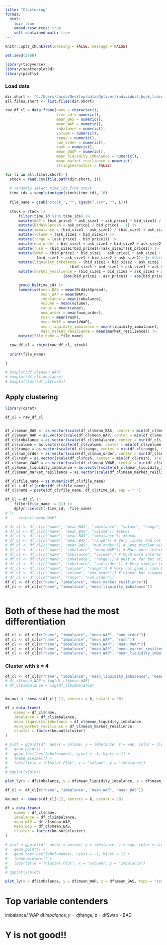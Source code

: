---
title: "Clustering"
format:
  html:
    toc: true
    embed-resources: true
    self-contained-math: true
---

```{r setup, include=FALSE}
knitr::opts_chunk$set(warning = FALSE, message = FALSE)

set.seed(3888)
```

```{r}
library(tidyverse)
library(scatterplot3d)
library(plotly)
```

### Load data

```{r}
dir.short <- "C:/Users/Jacob/Desktop/data/Optiver/individual_book_train"
all.files.short <- list.files(dir.short)

raw_df_cl = data.frame(name = character(),
                       time_id = numeric(),
                       mean_BAS = numeric(),
                       mean_WAP = numeric(),
                       imbalance = numeric(),
                       volume = numeric(),
                       range = numeric(),
                       num_order = numeric(),
                       rush = numeric(),
                       mean_VWAP = numeric(),
                       mean_liquidity_imbalance = numeric(),
                       mean_market_resilience = numeric(),
                       stringsAsFactors = FALSE)

for (i in all.files.short) {
  stock = read.csv(file.path(dir.short, i))
  
  # randomly select time_ids from stock
  time_ids = sample(unique(stock$time_id), 10)
  
  file_name = gsub("stock_", "", (gsub(".csv", "", i)))
  
  stock = stock |> 
      filter(time_id %in% time_ids) |>
      mutate(WAP = (bid_price1 * ask_size1 + ask_price1 * bid_size1) / (bid_size1 + ask_size1)) |>
      mutate(BidAskSpread = ask_price1 / bid_price1 - 1) |>
      mutate(imbalance = (bid_size1 - ask_size1) / (bid_size1 + ask_size1)) |>
      mutate(volume = (ask_size1 + bid_size1)) |>
      mutate(range = (ask_price1 - bid_price1)) |>
      mutate(num_order = bid_size1 + ask_size1 + bid_size2 + ask_size2) |>
      mutate(rush = (bid_size1*bid_price1)/(ask_size1*ask_price1)) |>
      mutate(VWAP = (bid_price1 * bid_size1 + ask_price1 * ask_size1 + bid_price2 * bid_size2 + ask_price2 * ask_size2) /
              (bid_size1 + ask_size1 + bid_size2 + ask_size2)) |> #Volume Weighted Average Price (VWAP) Across Levels: VWAP using both levels of bids and asks to get a more comprehensive price measure.
      mutate(liquidity_imbalance = (bid_size1 + bid_size2 - ask_size1 - ask_size2) /
                             (bid_size1 + bid_size2 + ask_size1 + ask_size2)) |> #Liquidity imbalance across multiple price levels, considering both bid and ask sizes. 
      mutate(market_resilience = (bid_size1 + bid_size2 + ask_size1 + ask_size2) / 
                          (abs(bid_price1 - ask_price1) + abs(bid_price2 - ask_price2))) |>  #Resilience to large orders, estimated by the available liquidity at both price levels.

      group_by(time_id) |>
      summarise(mean_BAS = mean(BidAskSpread),
                mean_WAP = mean(WAP),
                imbalance = mean(imbalance),
                volume = mean(volume),
                range = mean(range),
                num_order = mean(num_order),
                rush = mean(rush),
                mean_VWAP = mean(VWAP),
                mean_liquidity_imbalance = mean(liquidity_imbalance),
                mean_market_resilience = mean(market_resilience)) |>
      mutate(file_name = file_name)
      
  raw_df_cl = rbind(raw_df_cl, stock)
  
  print(file_name)

}
```

```{r}
# boxplot(df_cl$mean_WAP)
# boxplot(df_cl$imbalance)
# boxplot(sqrt(df_cl$rush))

```


## Apply clustering

```{r}
library(caret)

df_cl = raw_df_cl


df_cl$mean_BAS <- as.vector(scale(df_cl$mean_BAS, center = min(df_cl$mean_BAS), scale = max(df_cl$mean_BAS) - min(df_cl$mean_BAS)))
df_cl$mean_WAP = as.vector(scale(df_cl$mean_WAP, center = min(df_cl$mean_WAP), scale = max(df_cl$mean_WAP) - min(df_cl$mean_WAP)))
df_cl$imbalance = as.vector(scale(df_cl$imbalance, center = min(df_cl$imbalance), scale = max(df_cl$imbalance) - min(df_cl$imbalance)))
df_cl$volume = as.vector(scale(df_cl$volume, center = min(df_cl$volume), scale = max(df_cl$volume) - min(df_cl$volume)))
df_cl$range = as.vector(scale(df_cl$range, center = min(df_cl$range), scale = max(df_cl$range) - min(df_cl$range)))
df_cl$num_order = as.vector(scale(df_cl$num_order, center = min(df_cl$num_order), scale = max(df_cl$num_order) - min(df_cl$num_order)))
df_cl$rush = as.vector(scale(df_cl$rush, center = min(df_cl$rush), scale = max(df_cl$rush) - min(df_cl$rush)))
df_cl$mean_VWAP = as.vector(scale(df_cl$mean_VWAP, center = min(df_cl$mean_VWAP), scale = max(df_cl$mean_VWAP) - min(df_cl$mean_VWAP)))
df_cl$mean_liquidity_imbalance = as.vector(scale(df_cl$mean_liquidity_imbalance, center = min(df_cl$mean_liquidity_imbalance), scale = max(df_cl$mean_liquidity_imbalance) - min(df_cl$mean_liquidity_imbalance)))
df_cl$mean_market_resilience = as.vector(scale(df_cl$mean_market_resilience, center = min(df_cl$mean_market_resilience), scale = max(df_cl$mean_market_resilience) - min(df_cl$mean_market_resilience)))

df_cl$file_name = as.numeric(df_cl$file_name)
df_cl = df_cl[order(df_cl$file_name),]
df_cl$name = paste(df_cl$file_name, df_cl$time_id, sep = " ")

df_cl = df_cl |>
    filter(file_name != 31) |>
    dplyr::select(-time_id, -file_name)
# |>
#     select(-mean_WAP)

# df_cl <- df_cl[c("name", "mean_BAS", "imbalance", "volume", "range", "num_order")]
# df_cl <- df_cl[c("name", "mean_BAS", "volume")] #Sucks
# df_cl <- df_cl[c("name", "mean_BAS", "imbalance")] #Sucks
# df_cl <- df_cl[c("name", "mean_BAS", "range")] # Very linear and not differentiated
# df_cl <- df_cl[c("name", "mean_BAS", "num_order")] # Same problem with bas, volume - L like distribution
# df_cl <- df_cl[c("name", "imbalance", "mean_WAP")] # Much more interesting but not quite the seperation we need
# df_cl <- df_cl[c("name", "imbalance", "volume")] # Much more interesting but not quite the seperation we need
# df_cl <- df_cl[c("name", "imbalance", "range")] # Best so far but still have significant grouping
# df_cl <- df_cl[c("name", "imbalance", "num_order")] # Very similar to imbalance, volume not great
# df_cl <- df_cl[c("name", "volume", "range")] # Very not good L like but super clumped
# df_cl <- df_cl[c("name", "volume", "num_order")] # Linear but clumped - v bad
# df_cl <- df_cl[c("name", "range", "num_order")]
df_cl <- df_cl[c("name", "imbalance", "mean_market_resilience")]
df_cl <- df_cl[c("name", "imbalance", "mean_liquidity_imbalance")]



```

# Both of these had the most differentiation 
```{r}
df_cl <- df_cl[c("name", "imbalance", "mean_WAP", "num_order")]
df_cl <- df_cl[c("name", "imbalance", "mean_WAP", "rush")] 
df_cl <- df_cl[c("name", "imbalance", "mean_WAP", "mean_VWAP")]
df_cl <- df_cl[c("name", "imbalance", "mean_WAP", "mean_market_resilience")]
df_cl <- df_cl[c("name", "imbalance", "mean_WAP", "mean_liquidity_imbalance")]
```


### Cluster with k = 4
```{r}
df_cl <- df_cl[c("name", "imbalance", "mean_liquidity_imbalance", "mean_market_resilience")] 
# df_cl$mean_WAP = log(df_cl$mean_WAP)
# df_cl$imbalance = log(df_cl$imbalance)


km.out <- kmeans(df_cl[-1], centers = k, nstart = 20)

df = data.frame(
    names = df_cl$name,
    imbalance = df_cl$imbalance,
    mean_liquidity_imbalance = df_cl$mean_liquidity_imbalance,
    mean_market_resilience = df_cl$mean_market_resilience,
    cluster = factor(km.out$cluster)
)

# plot = ggplot(df, aes(x = volume, y = imbalance, z = wap, color = cluster, label = names)) +
#   geom_point() +
#   geom_text(aes(label=names), vjust = -1, hjust = 1) +
#   theme_minimal() +
#   labs(title = "Cluster Plot", x = "volume", y = "imbalance")
# 
# ggplotly(plot)

plot_ly(x = df$imbalance, y = df$mean_liquidity_imbalance, z = df$mean_market_resilience, type = "scatter3d", mode = "markers", marker = list(color = df$cluster))

```

```{r}
df_cl <- df_cl[c("name", "imbalance", "mean_WAP", "mean_BAS")] 

km.out <- kmeans(df_cl[-1], centers = k, nstart = 20)

df = data.frame(
    names = df_cl$name,
    imbalance = df_cl$imbalance,
    mean_WAP = df_cl$mean_WAP,
    mean_BAS = df_cl$mean_BAS,
    cluster = factor(km.out$cluster)
)

# plot = ggplot(df, aes(x = volume, y = imbalance, z = wap, color = cluster, label = names)) + 
#   geom_point() + 
#   geom_text(aes(label=names), vjust = -1, hjust = 1) +
#   theme_minimal() +
#   labs(title = "Cluster Plot", x = "volume", y = "imbalance")
# 
# ggplotly(plot)

plot_ly(x = df$imbalance, y = df$mean_WAP, z = df$mean_BAS, type = "scatter3d", mode = "markers", marker = list(color = df$cluster))

```



# Top variable contenders
imbalance/ WAP
df$imbalance, y = df$range, z = df$wap - BAD

# Y is not good!!
